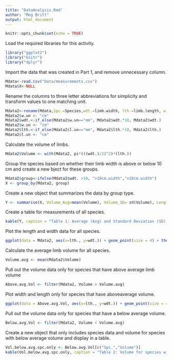 ```yaml
---
title: "DataAnalysis.Rmd"
author: "Meg Britt"
output: html_document
---
```


```r
knitr::opts_chunk$set(echo = TRUE)
```

Load the required libraries for this activity.
```r
library("ggplot2")
library("knitr")
library("dplyr")
```
Import the data that was created in Part 1, and remove unnecessary column.
```r
Mdata<-read.csv("Data/measurements.csv")
Mdata$X<-NULL
```

Rename the columns to three letter abbreviations for simplicity and transform values to one matching unit.
```r
Mdata2<-rename(Mdata,Spc.=Species,wdt.=limb.width, lth.=limb.length, w.un=unitsW, l.un=unitsL)
Mdata2$w.un <- "cm"
Mdata2$wdt.<-if_else(Mdata2$w.un=="mm", Mdata2$wdt.*10, Mdata2$wdt.)
Mdata2$w.un <- "cm"
Mdata2$lth.<-if_else(Mdata2$l.un=="mm", Mdata2$lth.*10, Mdata2$lth.)
Mdata2$l.un <- "cm"
```


Calculate the volume of limbs.
```r
Mdata2$Volume <- with(Mdata2, pi*(((wdt.)/2)^2)*(lth.))
```
Group the species based on whether their limb width is above or below 10 cm and create a new bject for these groups.


```r
Mdata2$group<-ifelse(Mdata2$wdt. >10, ">10cm.width","<10cm.width")
X <- group_by(Mdata2, group)
```
Create a new object that summarizes the data by group type.
```r
Y <- summarise(X, Volume_Avg=mean(Volume), Volume_SD= sd(Volume), Length_Avg=mean(lth.), Length_SD = sd(lth.), Width_Avg = mean(wdt.), Width_SD = sd(wdt.))
```

Create a table for measurements of all species.
```r
kable(Y, caption = "Table 1: Average (Avg) and Standard Deviation (SD) of Volume, Length, and Width for Species with above and below limb width of 10cm")
```


Plot the length and width data for all species.
```r
ggplot(data = Mdata2, aes(x=lth., y=wdt.)) + geom_point(size = 4) + theme_classic() + ggtitle("Limb Dimensions for Various Species") + theme(plot.title = element_text(hjust = 0.5)) + labs(x = "Limb Length (cm)", y = "Limb Width (cm)")
```


Calculate the average limb volume for all species.
```r
Volume.avg <- mean(Mdata2$Volume)
```
Pull out the volume data only for species that have above average limb volume
```r
Above.avg.Vol <- filter(Mdata2, Volume > Volume.avg)
```

Plot width and length only for species that have aboveaverage volume.
```r
ggplot(data = Above.avg.Vol, aes(x=lth., y=wdt.)) + geom_point(size = 4) + theme_classic() + ggtitle("Limb Dimensions for Species with Above Average Limb Volume") + theme(plot.title = element_text(hjust = 0.5)) + labs(x = "Limb Length (cm)", y = "Limb Width (cm)")
```


Pull out the volume data only for species that have a below average volume.
```r
Below.avg.Vol <- filter(Mdata2, Volume < Volume.avg)
```
Create a new object that only includes species data and volume for species with below average volume and display in a table.
```r
Vol.below.avg.spc.only <- Below.avg.Vol[c("Spc.","Volume")]
kable(Vol.below.avg.spc.only, caption = "Table 2: Volume for species with below average volume")
```
